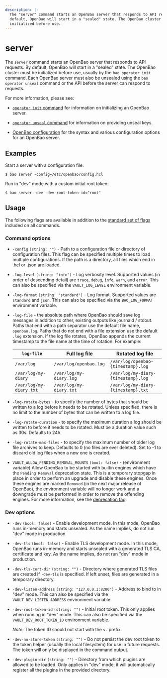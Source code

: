 ```yaml
---
description: |-
  The "server" command starts an OpenBao server that responds to API requests. By
  default, OpenBao will start in a "sealed" state. The OpenBao cluster must be
  initialized before use.
---
```


# server

The `server` command starts an OpenBao server that responds to API requests. By
default, OpenBao will start in a "sealed" state. The OpenBao cluster must be
initialized before use, usually by the `bao operator init` command. Each OpenBao
server must also be unsealed using the `bao operator unseal` command or the
API before the server can respond to requests.

For more information, please see:

- [`operator init` command](/docs/commands/operator/init) for information
  on initializing an OpenBao server.

- [`operator unseal` command](/docs/commands/operator/unseal) for
  information on providing unseal keys.

- [OpenBao configuration](/docs/configuration) for the syntax and
  various configuration options for an OpenBao server.

## Examples

Start a server with a configuration file:

```shell-session
$ bao server -config=/etc/openbao/config.hcl
```

Run in "dev" mode with a custom initial root token:

```shell-session
$ bao server -dev -dev-root-token-id="root"
```

## Usage

The following flags are available in addition to the [standard set of
flags](/docs/commands) included on all commands.

### Command options

- `-config` `(string: "")` - Path to a configuration file or directory of
  configuration files. This flag can be specified multiple times to load
  multiple configurations. If the path is a directory, all files which end in
  .hcl or .json are loaded.

- `-log-level` `(string: "info")` - Log verbosity level. Supported values (in
  order of descending detail) are `trace`, `debug`, `info`, `warn`, and `error`. This can
  also be specified via the `VAULT_LOG_LEVEL` environment variable.

- `-log-format` `(string: "standard")` - Log format. Supported values
  are `standard` and `json`. This can also be specified via the
  `BAO_LOG_FORMAT` environment variable.

- `-log-file` - the absolute path where OpenBao should save log
  messages in addition to other, existing outputs like journald / stdout. Paths
  that end with a path separator use the default file name, `openbao.log`. Paths
  that do not end with a file extension use the default `.log` extension. If the
  log file rotates, OpenBao appends the current timestamp to the file name
  at the time of rotation. For example:

  `log-file` | Full log file | Rotated log file
  ---------- | ------------- | ----------------
  `/var/log` | `/var/log/openbao.log` | `/var/log/openbao-{timestamp}.log`
  `/var/log/my-diary` | `/var/log/my-diary.log` | `/var/log/my-diary-{timestamp}.log`
  `/var/log/my-diary.txt` | `/var/log/my-diary.txt` | `/var/log/my-diary-{timestamp}.txt`

- `-log-rotate-bytes` - to specify the number of
  bytes that should be written to a log before it needs to be rotated. Unless specified,
  there is no limit to the number of bytes that can be written to a log file.

- `-log-rotate-duration` - to specify the maximum
  duration a log should be written to before it needs to be rotated. Must be a duration
  value such as 30s. Defaults to 24h.

- `-log-rotate-max-files` - to specify the maximum
  number of older log file archives to keep. Defaults to 0 (no files are ever deleted).
  Set to -1 to discard old log files when a new one is created.

- `VAULT_ALLOW_PENDING_REMOVAL_MOUNTS` `(bool: false)` - (environment variable)
  Allow OpenBao to be started with builtin engines which have the `Pending Removal`
  deprecation state. This is a temporary stopgap in place in order to perform an
  upgrade and disable these engines. Once these engines are marked `Removed` (in
  the next major release of OpenBao), the environment variable will no longer work
  and a downgrade must be performed in order to remove the offending engines. For
  more information, see the [deprecation faq](/docs/deprecation/faq/#q-what-are-the-phases-of-deprecation).

### Dev options

- `-dev` `(bool: false)` - Enable development mode. In this mode, OpenBao runs
  in-memory and starts unsealed. As the name implies, do not run "dev" mode in
  production.

- `-dev-tls` `(bool: false)` - Enable TLS development mode. In this mode, OpenBao runs
  in-memory and starts unsealed with a generated TLS CA, certificate and key.
  As the name implies, do not run "dev" mode in production.

- `-dev-tls-cert-dir` `(string: "")` - Directory where generated TLS files are created if `-dev-tls` is specified. If left unset, files are generated in a temporary directory.

- `-dev-listen-address` `(string: "127.0.0.1:8200")` - Address to bind to in
  "dev" mode. This can also be specified via the `VAULT_DEV_LISTEN_ADDRESS`
  environment variable.

- `-dev-root-token-id` `(string: "")` - Initial root token. This only applies
  when running in "dev" mode. This can also be specified via the
  `VAULT_DEV_ROOT_TOKEN_ID` environment variable.

  _Note:_ The token ID should not start with the `s.` prefix.

- `-dev-no-store-token` `(string: "")` - Do not persist the dev root token to
  the token helper (usually the local filesystem) for use in future requests.
  The token will only be displayed in the command output.

- `-dev-plugin-dir` `(string: "")` - Directory from which plugins are allowed to be loaded. Only applies in "dev" mode, it will automatically register all the plugins in the provided directory.
